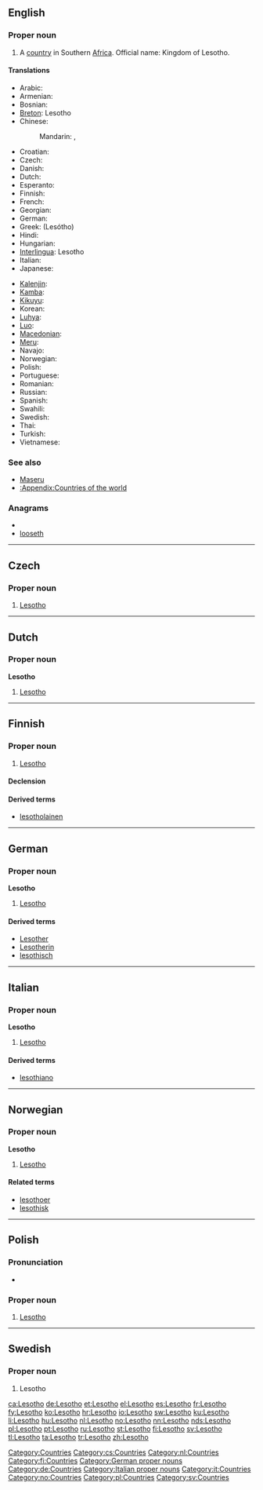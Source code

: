==English==
{{wikipedia}}

===Proper noun===
{{en-proper noun}}

# A [[country]] in Southern [[Africa]]. Official name: Kingdom of Lesotho.

====Translations====
{{trans-top|country in Southern Africa}}
* Arabic: {{t|ar|ليسوتو|m|tr=lisuutu}}
* Armenian: {{t-|hy|Լեսոթո|tr=Lesot'o}}
* Bosnian: {{t-|bs|Lesoto|m}}
* [[Breton]]: Lesotho
* Chinese:
*: Mandarin: {{t-|cmn|萊索托|sc=Hani}}, {{t-|cmn|莱索托|tr=Láisuǒtuō|sc=Hani}}
* Croatian: {{t+|hr|Lesoto|m}}
* Czech: {{t-|cs|Lesotho|n}}
* Danish: {{t-|da|Lesotho}}
* Dutch: {{t+|nl|Lesotho}}
* Esperanto: {{t-|eo|Lesoto|xs=Esperanto}}
* Finnish: {{t+|fi|Lesotho}}
* French: {{t+|fr|Lesotho|m}}
* Georgian: {{t|ka|ლესოთო|tr=lesot'o|sc=Geor|xs=Georgian}}
* German: {{t+|de|Lesotho}}
* Greek: {{t+|el|Λεσόθο|n}} (Lesótho)
* Hindi: {{t|hi|लेसोथो|tr=lesōthō|xs=Hindi}}
* Hungarian: {{t-|hu|Lesothó}}
* [[Interlingua]]: Lesotho
* Italian: {{t-|it|Lesotho|m}}
* Japanese: {{t-|ja|レソト|tr=Resoto}}
{{trans-mid}}
* [[Kalenjin]]: {{tø|kln|Lesotho}}
* [[Kamba]]: {{tø|kam|Lesotho}}
* [[Kikuyu]]: {{tø|ki|Lesotho}}
* Korean: {{t+|ko|레소토|tr=Lesoto|sc=Hang}}
* [[Luhya]]: {{tø|luy|Lesotho}}
* [[Luo]]: {{tø|luo|Lesotho}}
* [[Macedonian]]: {{t-|mk|Лесото|n|tr=Lesóto}}
* [[Meru]]: {{tø|mer|Lesotho}}
* Navajo: {{tø|nv|Sotho Dineʼé bikéyah}}
* Norwegian: {{t+|no|Lesotho}}
* Polish: {{t+|pl|Lesotho}}
* Portuguese: {{t+|pt|Lesoto}}
* Romanian: {{t-|ro|Lesotho|n}}
* Russian: {{t-|ru|Лесото|n|tr=Lesóto}} {{indeclinable}}
* Spanish: {{t+|es|Lesoto}}
* Swahili: {{t+|sw|Lesoto|xs=Swahili}}
* Swedish: {{t+|sv|Lesotho}}
* Thai: {{t|th|เลโซโท}}
* Turkish: {{t+|tr|Lesotho}}
* Vietnamese: {{t-|vi|Lesotho|xs=Vietnamese}}
{{trans-bottom}}

===See also===
* [[Maseru]]
* [[:Appendix:Countries of the world]]

===Anagrams===
* {{alphagram|ehloost}}
* [[looseth#English|looseth]]

[[Category:Countries]]

----

==Czech==

===Proper noun===
{{cs-proper noun|g=n}}

# [[#English|Lesotho]]

[[Category:cs:Countries]]

----

==Dutch==

===Proper noun===
'''Lesotho''' {{n}}

# [[#English|Lesotho]]

[[Category:nl:Countries]]

----

==Finnish==
{{wikipedia|lang=fi}}

===Proper noun===
{{infl|fi|proper noun}}

# [[#English|Lesotho]]

====Declension====
{{fi-decl-valo|Lesoth|nopl=1}}

====Derived terms====
* [[lesotholainen]]

[[Category:fi:Countries]]

----

==German==
{{wikipedia|lang=de}}

===Proper noun===
'''Lesotho''' {{n}}

# [[#English|Lesotho]]

====Derived terms====
* [[Lesother]]
* [[Lesotherin]]
* [[lesothisch]]

[[Category:German proper nouns]]
[[Category:de:Countries]]

----

==Italian==
{{wikipedia|lang=it}}

===Proper noun===
'''Lesotho''' {{m}}

# [[#English|Lesotho]]

====Derived terms====
* [[lesothiano]]

[[Category:Italian proper nouns]]
[[Category:it:Countries]]

----

==Norwegian==

===Proper noun===
'''Lesotho'''

# [[#English|Lesotho]]

====Related terms====
* [[lesothoer]]
* [[lesothisk]]

[[Category:no:Countries]]

----

==Polish==

===Pronunciation===
* {{IPA|/lɛˈsɔtɔ/|lang=pl}}

===Proper noun===
{{infl|pl|proper noun|g=n}}

# [[#English|Lesotho]]

[[Category:pl:Countries]]

----

==Swedish==

===Proper noun===
{{infl|sv|proper noun}}

# Lesotho

[[Category:sv:Countries]]

[[ca:Lesotho]]
[[de:Lesotho]]
[[et:Lesotho]]
[[el:Lesotho]]
[[es:Lesotho]]
[[fr:Lesotho]]
[[fy:Lesotho]]
[[ko:Lesotho]]
[[hr:Lesotho]]
[[io:Lesotho]]
[[sw:Lesotho]]
[[ku:Lesotho]]
[[li:Lesotho]]
[[hu:Lesotho]]
[[nl:Lesotho]]
[[no:Lesotho]]
[[nn:Lesotho]]
[[nds:Lesotho]]
[[pl:Lesotho]]
[[pt:Lesotho]]
[[ru:Lesotho]]
[[st:Lesotho]]
[[fi:Lesotho]]
[[sv:Lesotho]]
[[tl:Lesotho]]
[[ta:Lesotho]]
[[tr:Lesotho]]
[[zh:Lesotho]]